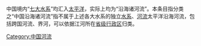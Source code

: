 
中国境内“[[中国河流|七大水系]]”均汇入[[太平洋|太平洋]]，实际上均为“沿海诸河流”。本条目指分类之“中国沿海诸河流”指不属于上述各大水系的独立[[水系|水系]]、[[河流|河流]]太平洋沿海河流，包括跨国河流、界河，可以依据江河所在[[省|省级行政区]]归类。

[[Category:中国河流|Category:中国河流]]